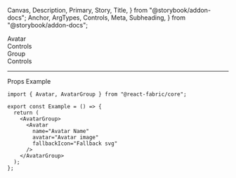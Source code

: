   Canvas,
  Description,
  Primary,
  Story,
  Title,
} from "@storybook/addon-docs";
  Anchor,
  ArgTypes,
  Controls,
  Meta,
  Subheading,
} from "@storybook/addon-docs";

<Meta of={AvatarStories} />

<Title>Avatar</Title>

<Anchor storyId="avatar">
  <div className="hidden-anchor">
    <Subheading>Avatar</Subheading>
  </div>
</Anchor>

<Description of={Avatar} />

<Primary />

<Collapsable className="control-panel">
  <div>Controls</div>
  <Controls of={AvatarStories._Avatar} />
</Collapsable>

<Anchor storyId="group">
  <Subheading>Group</Subheading>
</Anchor>
<Description of={AvatarGroupStories._AvatarGroup} />
<Canvas withToolbar of={AvatarGroupStories._AvatarGroup} />
<Collapsable className="control-panel">
  <div>Controls</div>
  <Controls of={AvatarGroupStories._AvatarGroup} />
</Collapsable>

<hr />

<Anchor storyId="props">
  <Subheading>Props</Subheading>
</Anchor>

<ArgTypes sort="requiredFirst" />

<Anchor storyId="sample">
  <Subheading>Example</Subheading>
</Anchor>

```tsx
import { Avatar, AvatarGroup } from "@react-fabric/core";

export const Example = () => {
  return (
    <AvatarGroup>
      <Avatar
        name="Avatar Name"
        avatar="Avatar image"
        fallbackIcon="Fallback svg"
      />
    </AvatarGroup>
  );
};
```
